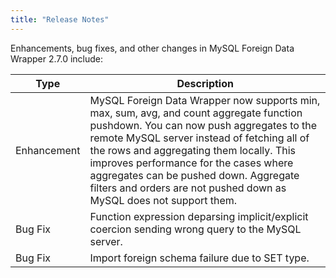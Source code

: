 ```yaml
---
title: "Release Notes"
---
```



Enhancements, bug fixes, and other changes in MySQL Foreign Data Wrapper 2.7.0 include:

| Type | Description |
| ---- |------------ |
| Enhancement | MySQL Foreign Data Wrapper now supports min, max, sum, avg, and count aggregate function pushdown. You can now push aggregates to the remote MySQL server instead of fetching all of the rows and aggregating them locally. This improves performance for the cases where aggregates can be pushed down. Aggregate filters and orders are not pushed down as MySQL does not support them. |
| Bug Fix | Function expression deparsing implicit/explicit coercion sending wrong query to the MySQL server. |
| Bug Fix | Import foreign schema failure due to SET type. |

